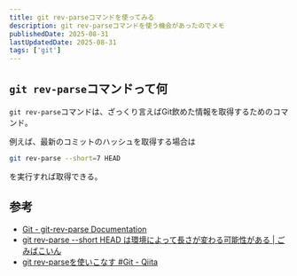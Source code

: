 ```yaml
---
title: git rev-parseコマンドを使ってみる
description: git rev-parseコマンドを使う機会があったのでメモ
publishedDate: 2025-08-31
lastUpdatedDate: 2025-08-31
tags: ['git']
---
```


## `git rev-parse`コマンドって何

`git rev-parse`コマンドは、ざっくり言えばGit飲めた情報を取得するためのコマンド。

例えば、最新のコミットのハッシュを取得する場合は

```bash
git rev-parse --short=7 HEAD
```

を実行すれば取得できる。

## 参考


* [Git - git-rev-parse Documentation](https://git-scm.com/docs/git-rev-parse)
* [git rev-parse --short HEAD は環境によって長さが変わる可能性がある | ごみばこいん](https://gomiba.co/archives/2024/09/eea84b37-4b8e-4482-8eba-926f70d900bd/)
* [git rev-parseを使いこなす #Git - Qiita](https://qiita.com/karupanerura/items/721962bb7da3e34187e1)

